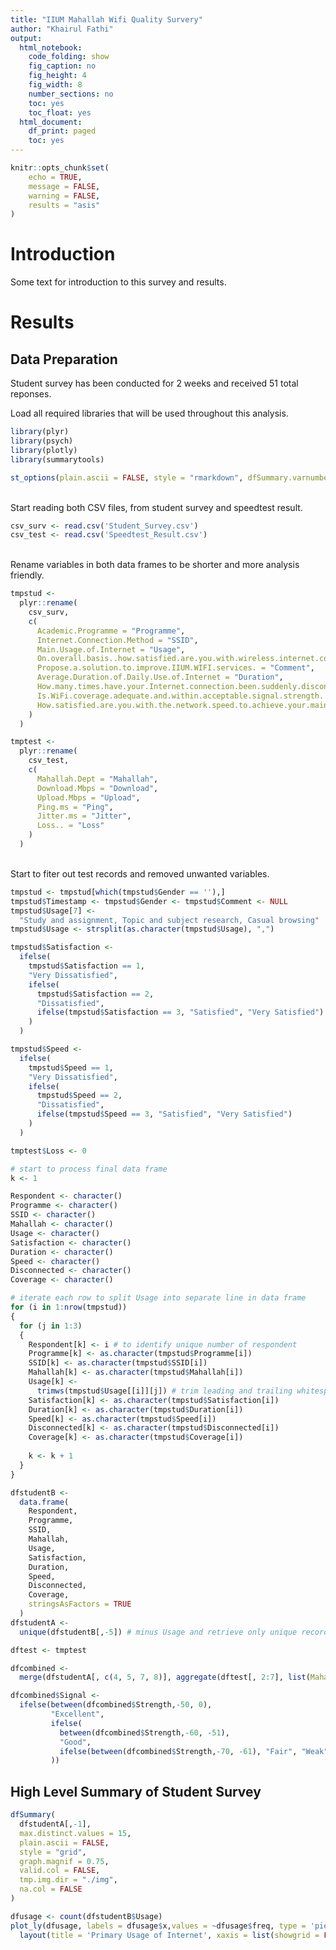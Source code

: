 ```yaml
---
title: "IIUM Mahallah Wifi Quality Survery"
author: "Khairul Fathi"
output:
  html_notebook:
    code_folding: show
    fig_caption: no
    fig_height: 4
    fig_width: 8
    number_sections: no
    toc: yes
    toc_float: yes
  html_document:
    df_print: paged
    toc: yes
---
```


```r
knitr::opts_chunk$set(
	echo = TRUE,
	message = FALSE,
	warning = FALSE,
	results = "asis"
)
```

# Introduction
Some text for introduction to this survey and results.


# Results

## Data Preparation

Student survey has been conducted for 2 weeks and received 51 total reponses.

Load all required libraries that will be used throughout this analysis.

```r
library(plyr)
library(psych)
library(plotly)
library(summarytools)
```

```r
st_options(plain.ascii = FALSE, style = "rmarkdown", dfSummary.varnumbers = FALSE, dfSummary.valid.col = FALSE)
```

<br />
Start reading both CSV files, from student survey and speedtest result.

```r
csv_surv <- read.csv('Student_Survey.csv')
csv_test <- read.csv('Speedtest_Result.csv')
```

<br />
Rename variables in both data frames to be shorter and more analysis friendly.

```r
tmpstud <-
  plyr::rename(
    csv_surv,
    c(
      Academic.Programme = "Programme",
      Internet.Connection.Method = "SSID",
      Main.Usage.of.Internet = "Usage",
      On.overall.basis..how.satisfied.are.you.with.wireless.internet.connection.provided.by.IIUM. = "Satisfaction",
      Propose.a.solution.to.improve.IIUM.WIFI.services. = "Comment",
      Average.Duration.of.Daily.Use.of.Internet = "Duration",
      How.many.times.have.your.Internet.connection.been.suddenly.disconnected.or.face.intermittent.connection.in.past.3.days. = "Disconnected",
      Is.WiFi.coverage.adequate.and.within.acceptable.signal.strength. = "Coverage",
      How.satisfied.are.you.with.the.network.speed.to.achieve.your.main.usages. = "Speed"
    )
  )

tmptest <-
  plyr::rename(
    csv_test,
    c(
      Mahallah.Dept = "Mahallah",
      Download.Mbps = "Download",
      Upload.Mbps = "Upload",
      Ping.ms = "Ping",
      Jitter.ms = "Jitter",
      Loss.. = "Loss"
    )
  )
```

<br />
Start to fiter out test records and removed unwanted variables.

```r
tmpstud <- tmpstud[which(tmpstud$Gender == ''),]
tmpstud$Timestamp <- tmpstud$Gender <- tmpstud$Comment <- NULL
tmpstud$Usage[7] <-
  "Study and assignment, Topic and subject research, Casual browsing"
tmpstud$Usage <- strsplit(as.character(tmpstud$Usage), ",")

tmpstud$Satisfaction <-
  ifelse(
    tmpstud$Satisfaction == 1,
    "Very Dissatisfied",
    ifelse(
      tmpstud$Satisfaction == 2,
      "Dissatisfied",
      ifelse(tmpstud$Satisfaction == 3, "Satisfied", "Very Satisfied")
    )
  )

tmpstud$Speed <-
  ifelse(
    tmpstud$Speed == 1,
    "Very Dissatisfied",
    ifelse(
      tmpstud$Speed == 2,
      "Dissatisfied",
      ifelse(tmpstud$Speed == 3, "Satisfied", "Very Satisfied")
    )
  )

tmptest$Loss <- 0
```


```r
# start to process final data frame
k <- 1

Respondent <- character()
Programme <- character()
SSID <- character()
Mahallah <- character()
Usage <- character()
Satisfaction <- character()
Duration <- character()
Speed <- character()
Disconnected <- character()
Coverage <- character()

# iterate each row to split Usage into separate line in data frame
for (i in 1:nrow(tmpstud))
{
  for (j in 1:3)
  {
    Respondent[k] <- i # to identify unique number of respondent
    Programme[k] <- as.character(tmpstud$Programme[i])
    SSID[k] <- as.character(tmpstud$SSID[i])
    Mahallah[k] <- as.character(tmpstud$Mahallah[i])
    Usage[k] <-
      trimws(tmpstud$Usage[[i]][j]) # trim leading and trailing whitespace
    Satisfaction[k] <- as.character(tmpstud$Satisfaction[i])
    Duration[k] <- as.character(tmpstud$Duration[i])
    Speed[k] <- as.character(tmpstud$Speed[i])
    Disconnected[k] <- as.character(tmpstud$Disconnected[i])
    Coverage[k] <- as.character(tmpstud$Coverage[i])
    
    k <- k + 1
  }
}
```


```r
dfstudentB <-
  data.frame(
    Respondent,
    Programme,
    SSID,
    Mahallah,
    Usage,
    Satisfaction,
    Duration,
    Speed,
    Disconnected,
    Coverage,
    stringsAsFactors = TRUE
  )
dfstudentA <-
  unique(dfstudentB[,-5]) # minus Usage and retrieve only unique records

dftest <- tmptest

dfcombined <-
  merge(dfstudentA[, c(4, 5, 7, 8)], aggregate(dftest[, 2:7], list(Mahallah = dftest$Mahallah), mean))

dfcombined$Signal <-
  ifelse(between(dfcombined$Strength,-50, 0),
         "Excellent",
         ifelse(
           between(dfcombined$Strength,-60, -51),
           "Good",
           ifelse(between(dfcombined$Strength,-70, -61), "Fair", "Weak")
         ))

```

## High Level Summary of Student Survey

```r
dfSummary(
  dfstudentA[,-1],
  max.distinct.values = 15,
  plain.ascii = FALSE,
  style = "grid",
  graph.magnif = 0.75,
  valid.col = FALSE,
  tmp.img.dir = "./img",
  na.col = FALSE
)

```

```r
dfusage <- count(dfstudentB$Usage)
plot_ly(dfusage, labels = dfusage$x,values = ~dfusage$freq, type = 'pie') %>% 
  layout(title = 'Primary Usage of Internet', xaxis = list(showgrid = FALSE, zeroline = FALSE, showticklabels = FALSE), yaxis = list(showgrid = FALSE, zeroline = FALSE, showticklabels = FALSE))

```

